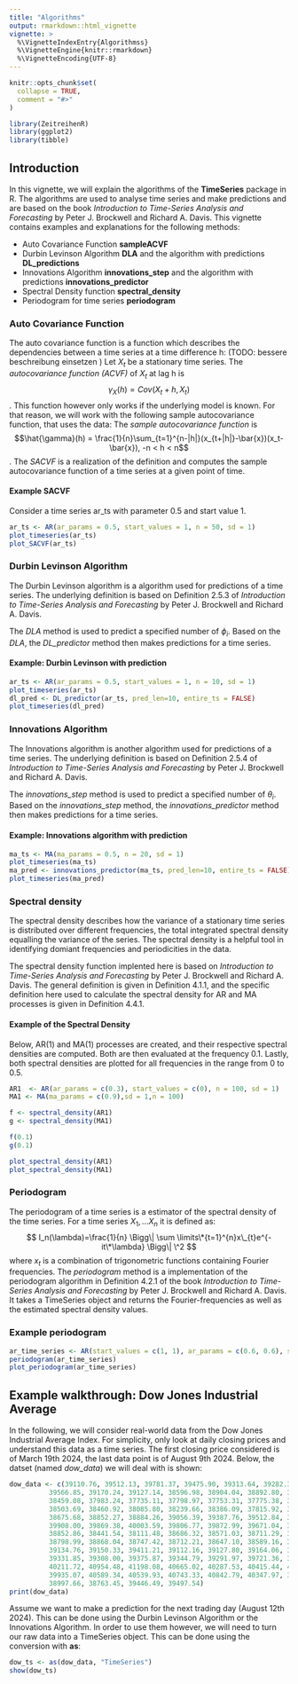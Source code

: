 ```yaml
---
title: "Algorithms"
output: rmarkdown::html_vignette
vignette: >
  %\VignetteIndexEntry{Algorithmss}
  %\VignetteEngine{knitr::rmarkdown}
  %\VignetteEncoding{UTF-8}
---
```


```r
knitr::opts_chunk$set(
  collapse = TRUE,
  comment = "#>"
)
```

```r
library(ZeitreihenR)
library(ggplot2)
library(tibble)
```

## Introduction

In this vignette, we will explain the algorithms of the **TimeSeries** package in R. The algorithms are used to analyse time series and make predictions and are based on the book *Introduction to Time-Series Analysis and Forecasting* by Peter J. Brockwell and Richard A. Davis. This vignette contains examples and explanations for the following methods:

-   Auto Covariance Function **sampleACVF**
-   Durbin Levinson Algorithm **DLA** and the algorithm with predictions **DL_predictions**
-   Innovations Algorithm **innovations_step** and the algorithm with predictions **innovations_predictor**
-   Spectral Density function **spectral_density**
-   Periodogram for time series **periodogram**

### Auto Covariance Function

The auto covariance function is a function which describes the dependencies between a time series at a time difference h: (TODO: bessere beschreibung einsetzen ) Let $X_t$ be a stationary time series. The *autocovariance function (ACVF)* of $X_t$ at lag h is $$\gamma_X(h) = Cov(X_t+h, X_t)$$. This function however only works if the underlying model is known. For that reason, we will work with the following sample autocovariance function, that uses the data: The *sample autocovariance function* is $$\hat{\gamma}(h) = \frac{1}{n}\sum_{t=1}^{n-|h|}(x_{t+|h|}-\bar{x})(x_t-\bar{x}), -n < h < n$$. The *SACVF* is a realization of the definition and computes the sample autocovariance function of a time series at a given point of time.

#### Example SACVF

Consider a time series ar_ts with parameter 0.5 and start value 1.


```r
ar_ts <- AR(ar_params = 0.5, start_values = 1, n = 50, sd = 1)
plot_timeseries(ar_ts)
plot_SACVF(ar_ts)

```

### Durbin Levinson Algorithm

The Durbin Levinson algorithm is a algorithm used for predictions of a time series. The underlying definition is based on Definition 2.5.3 of *Introduction to Time-Series Analysis and Forecasting* by Peter J. Brockwell and Richard A. Davis.

The *DLA* method is used to predict a specified number of $\phi_i$. Based on the *DLA*, the *DL_predictor* method then makes predictions for a time series.

#### Example: Durbin Levinson with prediction

```r
ar_ts <- AR(ar_params = 0.5, start_values = 1, n = 10, sd = 1)
plot_timeseries(ar_ts)
dl_pred <- DL_predictor(ar_ts, pred_len=10, entire_ts = FALSE)
plot_timeseries(dl_pred)
```

### Innovations Algorithm

The Innovations algorithm is another algorithm used for predictions of a time series. The underlying definition is based on Definition 2.5.4 of *Introduction to Time-Series Analysis and Forecasting* by Peter J. Brockwell and Richard A. Davis.

The *innovations_step* method is used to predict a specified number of $\theta_i$. Based on the *innovations_step* method, the *innovations_predictor* method then makes predictions for a time series.

#### Example: Innovations algorithm with prediction

```r
ma_ts <- MA(ma_params = 0.5, n = 20, sd = 1)
plot_timeseries(ma_ts)
ma_pred <- innovations_predictor(ma_ts, pred_len=10, entire_ts = FALSE)
plot_timeseries(ma_pred)
```

### Spectral density

The spectral density describes how the variance of a stationary time series is distributed over different frequencies, the total integrated spectral density equalling the variance of the series. The spectral density is a helpful tool in identifying domiant frequencies and periodicities in the data.

The spectral density function implented here is based on *Introduction to Time-Series Analysis and Forecasting* by Peter J. Brockwell and Richard A. Davis. The general definition is given in Definition 4.1.1, and the specific definition here used to calculate the spectral density for AR and MA processes is given in Definition 4.4.1.

#### Example of the Spectral Density

Below, AR(1) and MA(1) processes are created, and their respective spectral densities are computed. Both are then evaluated at the frequency 0.1. Lastly, both spectral densities are plotted for all frequencies in the range from 0 to 0.5.

```r
AR1  <- AR(ar_params = c(0.3), start_values = c(0), n = 100, sd = 1)
MA1 <- MA(ma_params = c(0.9),sd = 1,n = 100)

f <- spectral_density(AR1)
g <- spectral_density(MA1)

f(0.1)
g(0.1)

plot_spectral_density(AR1)
plot_spectral_density(MA1)
```

### Periodogram

The periodogram of a time series is a estimator of the spectral density of the time series. For a time series $X_1,...X_n$ it is defined as: $$ I_n(\lambda)=\frac{1}{n} \Bigg\| \sum \limits\*{t=1}^{n}x\_{t}e^{-it\*\lambda} \Bigg\| \^2 $$ where $x_t$ is a combination of trigonometric functions containing Fourier frequencies. The *periodogram* method is a implementation of the periodogram algorithm in Definition 4.2.1 of the book *Introduction to Time-Series Analysis and Forecasting* by Peter J. Brockwell and Richard A. Davis. It takes a TimeSeries object and returns the Fourier-frequencies as well as the estimated spectral density values.

### Example periodogram

```r
ar_time_series <- AR(start_values = c(1, 1), ar_params = c(0.6, 0.6), sd = 1, n = 100)
periodogram(ar_time_series)
plot_periodogram(ar_time_series)
```

## Example walkthrough: Dow Jones Industrial Average

In the following, we will consider real-world data from the Dow Jones Industrial Average Index. For simplicity, only look at daily closing prices and understand this data as a time series. The first closing price considered is of March 19th 2024, the last data point is of August 9th 2024. Below, the datset (named *dow_data*) we will deal with is shown:  

```r
dow_data <- c(39110.76, 39512.13, 39781.37, 39475.90, 39313.64, 39282.33, 39760.08, 39807.37,
          39566.85, 39170.24, 39127.14, 38596.98, 38904.04, 38892.80, 38883.67, 38461.51,
          38459.08, 37983.24, 37735.11, 37798.97, 37753.31, 37775.38, 37986.40, 38239.98,
          38503.69, 38460.92, 38085.80, 38239.66, 38386.09, 37815.92, 37903.29, 38225.66,
          38675.68, 38852.27, 38884.26, 39056.39, 39387.76, 39512.84, 39431.51, 39558.11,
          39908.00, 39869.38, 40003.59, 39806.77, 39872.99, 39671.04, 39065.26, 39069.59,
          38852.86, 38441.54, 38111.48, 38686.32, 38571.03, 38711.29, 38807.33, 38886.17,
          38798.99, 38868.04, 38747.42, 38712.21, 38647.10, 38589.16, 38778.10, 38834.86,
          39134.76, 39150.33, 39411.21, 39112.16, 39127.80, 39164.06, 39118.86, 39169.52,
          39331.85, 39308.00, 39375.87, 39344.79, 39291.97, 39721.36, 39753.75, 40000.90,
          40211.72, 40954.48, 41198.08, 40665.02, 40287.53, 40415.44, 40358.09, 39853.87,
          39935.07, 40589.34, 40539.93, 40743.33, 40842.79, 40347.97, 39737.26, 38703.27,
          38997.66, 38763.45, 39446.49, 39497.54)
print(dow_data)
```

Assume we want to make a prediction for the next trading day (August 12th 2024). This can be done using the Durbin Levinson Algorithm or the Innovations Algorithm. In order to use them however, we will need to turn our raw data into a TimeSeries object. This can be done using the conversion with **as**: 

```r
dow_ts <- as(dow_data, "TimeSeries")
show(dow_ts)
```


